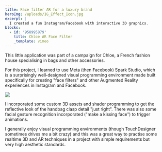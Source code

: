 ```yaml
---
title: Face filter AR for a luxury brand
heroImg: /uploads/IG_Effect_Icon.jpg
excerpt: |
  I created a fun Instagram/Facebook with interactive 3D graphics.
blocks:
  - id: '958995879'
    title: Chloe AR Face Filter
    _template: vimeo
---
```


This little application was part of a campaign for Chloe, a French fashion house specialising in bags and other accessories.

For this project, I learned to use Meta (then Facebook) Spark Studio, which is a surprisingly well-designed visual programming environment made built specifically for creating "face filters" and other Augmented Reality experiences in Instagram and Facebook.

![](</uploads/Image from iOS.png>)

I incorporated some custom 3D assets and shader programming to get the reflective look of the handbag clasp detail "just right". There was also some facial gesture recognition incorporated ("make a kissing face") to trigger animations.

I generally enjoy visual programming environments (though TouchDesigner sometimes drives me a bit crazy) and this was a great way to practise some realtime 3D and AR techniques in a project with simple requirements but very high aesthetic standards.
